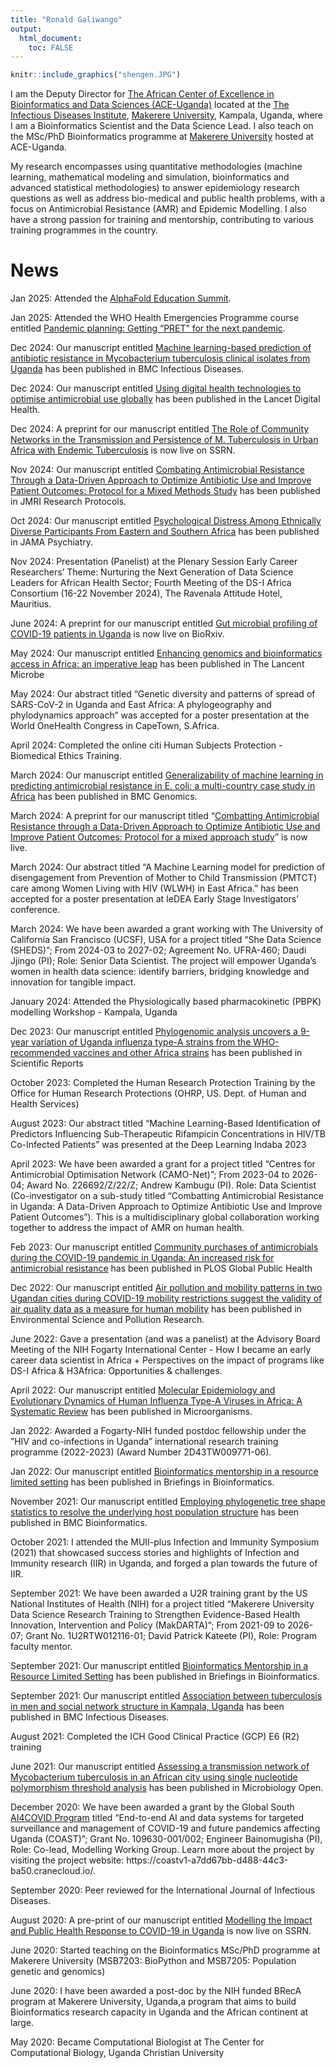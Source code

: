 ```yaml
---
title: "Ronald Galiwango"
output: 
  html_document:
    toc: FALSE
---
```




```r

knitr::include_graphics("shengen.JPG") 
```


I am the Deputy Director for [The African Center of Excellence in Bioinformatics and Data Sciences (ACE-Uganda)](https://ace.idi.co.ug/) located at the [The Infectious Diseases Institute](https://idi.mak.ac.ug/), [Makerere University](https://www.mak.ac.ug/), Kampala, Uganda, where I am a Bioinformatics Scientist and the Data Science Lead. I also teach on the MSc/PhD Bioinformatics programme at [Makerere University](https://www.mak.ac.ug/) hosted at ACE-Uganda.

My research encompasses using quantitative methodologies (machine learning, mathematical modeling and simulation, bioinformatics and advanced statistical methodologies) to answer epidemiology research questions as well as address bio-medical and public health problems, with a focus on Antimicrobial Resistance (AMR) and Epidemic Modelling. I also have a strong passion for training and mentorship, contributing to various training programmes in the country.

# News
Jan 2025: Attended the [AlphaFold Education Summit](https://www.ebi.ac.uk/training/events/alphafold-education-summit-1/).

Jan 2025: Attended the  WHO Health Emergencies Programme course entitled [Pandemic planning: Getting “PRET” for the next pandemic](https://www.who.int/publications/m/item/pandemic-planning-getting-pret-for-the-next-pandemic).

Dec 2024: Our manuscript entitled [Machine learning-based prediction of antibiotic resistance in Mycobacterium tuberculosis clinical isolates from Uganda](https://bmcinfectdis.biomedcentral.com/articles/10.1186/s12879-024-10282-7) has been published in BMC Infectious Diseases.

Dec 2024: Our manuscript entitled [Using digital health technologies to optimise antimicrobial use globally](https://linkinghub.elsevier.com/retrieve/pii/S2589750024001985) has been published in the Lancet Digital Health.

Dec 2024: A preprint for our manuscript entitled [The Role of Community Networks in the Transmission and Persistence of M. Tuberculosis in Urban Africa with Endemic Tuberculosis](https://papers.ssrn.com/sol3/papers.cfm?abstract_id=5068608) is now live on SSRN.

Nov 2024: Our manuscript entitled [Combating Antimicrobial Resistance Through a Data-Driven Approach to Optimize Antibiotic Use and Improve Patient Outcomes: Protocol for a Mixed Methods Study](https://www.researchprotocols.org/2024/1/e58116) has been published in JMRI Research Protocols.

Oct 2024: Our manuscript entitled [Psychological Distress Among Ethnically Diverse Participants From Eastern and Southern Africa](https://jamanetwork.com/journals/jamanetworkopen/fullarticle/2824669) has been published in JAMA Psychiatry.

Nov 2024: Presentation (Panelist) at the Plenary Session Early Career Researchers’ Theme: Nurturing the Next Generation of Data Science Leaders for African Health Sector; Fourth Meeting of the DS-I Africa Consortium (16-22 November 2024), The Ravenala Attitude Hotel, Mauritius.

June 2024: A preprint for our manuscript entitled [Gut microbial profiling of COVID-19 patients in Uganda](https://www.biorxiv.org/content/10.1101/2024.06.28.601197v1) is now live on BioRxiv.

May 2024: Our manuscript entitled [Enhancing genomics and bioinformatics access in Africa: an imperative leap](https://www.thelancet.com/journals/lanmic/article/PIIS2666-5247(23)00408-1/fulltext) has been published in The Lancent Microbe

May 2024: Our abstract titled "Genetic diversity and patterns of spread of SARS-CoV-2 in Uganda and East Africa: A phylogeography and phylodynamics approach" was accepted for a poster presentation at the World OneHealth Congress in CapeTown, S.Africa.

April 2024: Completed the online citi Human Subjects Protection - Biomedical Ethics Training.

March 2024: Our manuscript entitled [Generalizability of machine learning in predicting antimicrobial resistance in E. coli: a multi-country case study in Africa](https://bmcgenomics.biomedcentral.com/articles/10.1186/s12864-024-10214-4) has been published in BMC Genomics.

March 2024: A preprint for our manuscript titled "[Combatting Antimicrobial Resistance through a Data-Driven Approach to Optimize Antibiotic Use and Improve Patient Outcomes: Protocol for a mixed approach study](https://preprints.jmir.org/ojs/index.php/preprints/preprint/58116)" is now live.

March 2024: Our abstract titled "A Machine Learning model for prediction of disengagement from Prevention of Mother to Child Transmission (PMTCT) care among Women Living with HIV
(WLWH) in East Africa." has been accepted for a poster presentation at IeDEA Early Stage Investigators’ conference.

March 2024: We have been awarded a grant working with The University of California San Francisco (UCSF), USA for a project titled "She Data Science (SHEDS)"; From 2024-03 to 2027-02; Agreement No. UFRA-460; Daudi Jjingo (PI); Role: Senior Data Scientist. The project will empower Uganda’s women in health data science: identify barriers, bridging knowledge and innovation for tangible impact.

January 2024: Attended the Physiologically based pharmacokinetic (PBPK) modelling Workshop - Kampala, Uganda

Dec 2023: Our manuscript entitled [Phylogenomic analysis uncovers a 9-year variation of Uganda influenza type-A strains from the WHO-recommended vaccines and other Africa strains](https://www.nature.com/articles/s41598-023-30667-z) has been published in Scientific Reports

October 2023: Completed the Human Research Protection Training by the Office for Human Research Protections (OHRP, US. Dept. of Human and Health Services)

August 2023: Our abstract titled "Machine Learning-Based Identification of Predictors Influencing Sub-Therapeutic Rifampicin Concentrations in HIV/TB Co-Infected Patients" was presented at the Deep Learning Indaba 2023

April 2023: We have been awarded a grant for a project titled "Centres for Antimicrobial Optimisation Network (CAMO-Net)"; From 2023-04 to 2026-04; Award No. 226692/Z/22/Z; Andrew Kambugu (PI). Role: Data Scientist (Co-investigator on a sub-study titled “Combatting Antimicrobial Resistance in Uganda: A Data-Driven Approach to Optimize Antibiotic Use and Improve Patient Outcomes”). This is a multidisciplinary global collaboration working together to address the impact of AMR on human health.

Feb 2023: Our manuscript entitled [Community purchases of antimicrobials during the COVID-19 pandemic in Uganda: An increased risk for antimicrobial resistance](https://journals.plos.org/globalpublichealth/article?id=10.1371/journal.pgph.0001579) has been published in PLOS Global Public Health

Dec 2022: Our manuscript entitled [Air pollution and mobility patterns in two Ugandan cities during COVID-19 mobility restrictions suggest the validity of air quality data as a measure for human mobility](https://link.springer.com/article/10.1007/s11356-022-24605-1) has been published in Environmental Science and Pollution Research.

June 2022: Gave a presentation (and was a panelist) at the Advisory Board Meeting of the NIH Fogarty International Center - How I became an early career data scientist in Africa + Perspectives on the impact of programs like DS-I Africa & H3Africa: Opportunities & challenges.

April 2022: Our manuscript entitled [Molecular Epidemiology and Evolutionary Dynamics of Human Influenza Type-A Viruses in Africa: A Systematic Review](https://www.mdpi.com/2076-2607/10/5/900) has been published in Microorganisms.

Jan 2022: Awarded a Fogarty-NIH funded postdoc fellowship under the ”HIV and co-infections in Uganda” international research training programme (2022-2023) (Award Number 2D43TW009771-06).

Jan 2022: Our manuscript entitled [Bioinformatics mentorship in a resource limited setting](https://academic.oup.com/bib/article/23/1/bbab399/6377513) has been published in Briefings in Bioinformatics.

November 2021: Our manuscript entitled [Employing phylogenetic tree shape statistics to resolve the underlying host population structure](https://bmcbioinformatics.biomedcentral.com/articles/10.1186/s12859-021-04465-1) has been published in BMC Bioinformatics.

October 2021: I attended the MUII-plus Infection and Immunity Symposium (2021) that showcased success stories and highlights of Infection and Immunity research (IIR) in Uganda, and forged a plan towards the future of IIR.

September 2021: We have been awarded a U2R training grant by the US National Institutes of Health (NIH) for a project titled "Makerere University Data Science Research Training to Strengthen Evidence-Based Health Innovation, Intervention and Policy (MakDARTA)"; From 2021-09 to 2026-07; Grant No. 1U2RTW012116-01; David Patrick Kateete (PI), Role: Program faculty mentor.

September 2021: Our manuscript entitled [Bioinformatics Mentorship in a Resource Limited Setting](https://academic.oup.com/bib/article/doi/10.1093/bib/bbab399/6377513) has been published in Briefings in Bioinformatics.

September 2021: Our manuscript entitled [Association between tuberculosis in men and social network structure in Kampala, Uganda](https://bmcinfectdis.biomedcentral.com/articles/10.1186/s12879-021-06475-z) has been published in BMC Infectious Diseases.

August 2021: Completed the ICH Good Clinical Practice (GCP) E6 (R2) training

June 2021: Our manuscript entitled [Assessing a transmission network of Mycobacterium tuberculosis in an African city using single nucleotide polymorphism threshold analysis](https://onlinelibrary.wiley.com/doi/10.1002/mbo3.1211) has been published in Microbiology Open.

December 2020: We have been awarded a grant by the Global South [AI4COVID Program](http://covidsouth.ai/grantees/) titled "End-to-end AI and data systems for targeted surveillance and management of COVID-19 and future pandemics affecting Uganda (COAST)"; Grant No. 109630-001/002; Engineer Bainomugisha (PI), Role: Co-lead, Modelling Working Group. Learn more about the project by visiting the project website: https://coastv1-a7dd67bb-d488-44c3-ba50.cranecloud.io/.

September 2020: Peer reviewed for the International Journal of Infectious Diseases.
 
August 2020: A pre-print of our manuscript entitled [Modelling the Impact and Public Health Response to COVID-19 in Uganda](https://papers.ssrn.com/sol3/papers.cfm?abstract_id=3633199) is now live on SSRN.

June 2020: Started teaching on the Bioinformatics MSc/PhD programme at Makerere University (MSB7203: BioPython and MSB7205: Population genetic and genomics)

June 2020: I have been awarded a post-doc by the NIH funded BRecA program at Makerere University, Uganda,a program that aims to build Bioinformatics research capacity in Uganda and the African continent at large.

May 2020: Became Computational Biologist at The Center for Computational Biology, Uganda Christian University 
